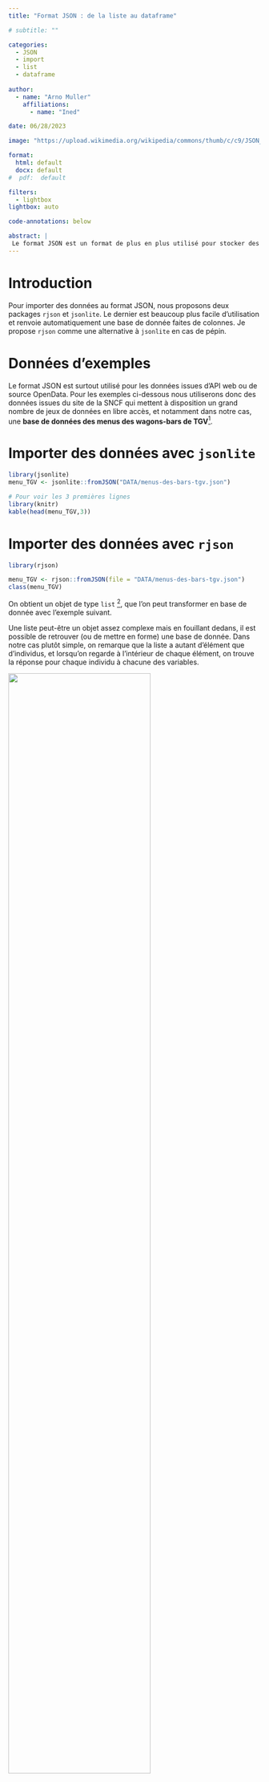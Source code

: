 ```yaml
---
title: "Format JSON : de la liste au dataframe"

# subtitle: ""

categories:
  - JSON
  - import
  - list
  - dataframe
  
author: 
  - name: "Arno Muller"
    affiliations:
      - name: "Ined"

date: 06/28/2023

image: "https://upload.wikimedia.org/wikipedia/commons/thumb/c/c9/JSON_vector_logo.svg/langfr-1024px-JSON_vector_logo.svg.png"

format: 
  html: default
  docx: default
#  pdf:  default

filters:
  - lightbox
lightbox: auto

code-annotations: below

abstract: | 
 Le format JSON est un format de plus en plus utilisé pour stocker des données, notamment pour les données issues du web. Cependant, sa structure particulière peut poser des problèmes pour obtenir un dataframe dans R.
---
```



# Introduction


Pour importer des données au format JSON, nous proposons deux packages `rjson` et `jsonlite`.
Le dernier est beaucoup plus facile d'utilisation et renvoie automatiquement une base de donnée faites de colonnes.
Je propose `rjson` comme une alternative à `jsonlite` en cas de pépin.


# Données d'exemples

Le format JSON est surtout utilisé pour les données issues d'API web ou de source OpenData.
Pour les exemples ci-dessous nous utiliserons donc des données issues du site de la SNCF qui mettent à disposition un grand nombre de jeux de données en libre accès, et notamment dans notre cas, une **base de données des menus des wagons-bars de TGV**[^1].

[^1]: <https://ressources.data.sncf.com/explore/dataset/menus-des-bars-tgv/table/>

# Importer des données avec `jsonlite`


```r

library(jsonlite)
menu_TGV <- jsonlite::fromJSON("DATA/menus-des-bars-tgv.json")

# Pour voir les 3 premières lignes
library(knitr)
kable(head(menu_TGV,3))

```


# Importer des données avec `rjson`


```r

library(rjson)

menu_TGV <- rjson::fromJSON(file = "DATA/menus-des-bars-tgv.json")
class(menu_TGV)
```

On obtient un objet de type `list` [^2], que l'on peut transformer en base de donnée avec l'exemple suivant.  

[^2]: Pour découvrir comment utiliser des listes : <https://juba.github.io/tidyverse/16-structures-donnees.html#sec-listes>


Une liste peut-être un objet assez complexe mais en fouillant dedans, il est possible de retrouver (ou de mettre en forme) une base de donnée.
Dans notre cas plutôt simple, on remarque que la liste a autant d'élément que d'individus, et lorsqu'on regarde à l'intérieur de chaque élément, on trouve la réponse pour chaque individu à chacune des variables.


![](img/liste_explic.png){width="75%"}


On va donc extraire ces informations et les compiler dans une base de donnée ordonnées.


```r

# Convertir la liste en data frame par lignes
menu_df <- as.data.frame(do.call(rbind, menu_TGV))
kable(head(menu_df,3))



# Même chose avec le package data.table
library(data.table)
menu_df2 <- rbindlist(menu_TGV)
kable(head(menu_df2,3))

```






